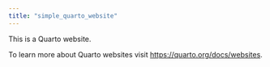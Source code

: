 ```yaml
---
title: "simple_quarto_website"
---
```


This is a Quarto website.

To learn more about Quarto websites visit <https://quarto.org/docs/websites>.
